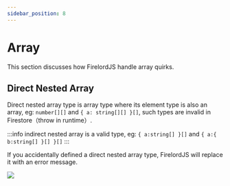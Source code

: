 ```yaml
---
sidebar_position: 8
---
```


# Array

This section discusses how FirelordJS handle array quirks.


## Direct Nested Array

Direct nested array type is array type where its element type is also an array, eg: `number[][]` and `{ a: string[][] }[]`, such types are invalid in Firestore（throw in runtime）.

:::info
indirect nested array is a valid type, eg: `{ a:string[] }[]` and `{ a:{ b:string[] }[] }[]`
:::

If you accidentally defined a direct nested array type, FirelordJS will replace it with an error message.

<Image
	src="https://github.com/tylim88/FirelordJSDoc/blob/main/static/firelordv2/directArray1.png?raw=true"
	text="direct nested array"
/>
